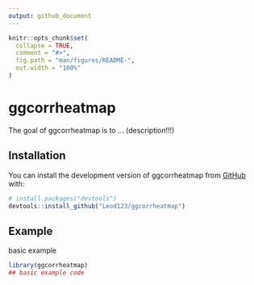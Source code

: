 ```yaml
---
output: github_document
---
```


<!-- README.md is generated from README.Rmd. Please edit that file -->

```r
knitr::opts_chunk$set(
  collapse = TRUE,
  comment = "#>",
  fig.path = "man/figures/README-",
  out.width = "100%"
)
```

# ggcorrheatmap

<!-- badges: start -->
<!-- badges: end -->

The goal of ggcorrheatmap is to ... (description!!!)

## Installation

You can install the development version of ggcorrheatmap from [GitHub](https://github.com/) with:

``` r
# install.packages("devtools")
devtools::install_github("Leod123/ggcorrheatmap")
```

## Example

basic example

```r
library(ggcorrheatmap)
## basic example code
```
